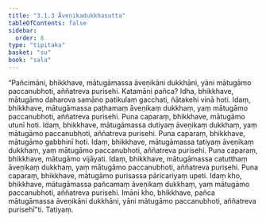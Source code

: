 ```yaml
---
title: "3.1.3 Āveṇikadukkhasutta"
tableOfContents: false
sidebar:
  order: 8
type: "tipitaka"
basket: "su"
book: "sala"
---
```



<DynamicBreadcrumb />

<Division number="282" book="sala">

<Paragraph number="1243" book="sala">
“Pañcimāni, bhikkhave, mātugāmassa āveṇikāni dukkhāni, yāni mātugāmo paccanubhoti, aññatreva purisehi. Katamāni pañca? Idha, bhikkhave, mātugāmo daharova samāno patikulaṃ gacchati, ñātakehi vinā hoti. Idaṃ, bhikkhave, mātugāmassa paṭhamaṃ āveṇikaṃ dukkhaṃ, yaṃ mātugāmo paccanubhoti, aññatreva purisehi. Puna caparaṃ, bhikkhave, mātugāmo utunī hoti. Idaṃ, bhikkhave, mātugāmassa dutiyaṃ āveṇikaṃ dukkhaṃ, yaṃ mātugāmo paccanubhoti, aññatreva purisehi. Puna caparaṃ, bhikkhave, mātugāmo gabbhinī hoti. Idaṃ, bhikkhave, mātugāmassa tatiyaṃ āveṇikaṃ dukkhaṃ, yaṃ mātugāmo paccanubhoti, aññatreva purisehi. Puna caparaṃ, bhikkhave, mātugāmo vijāyati. Idaṃ, bhikkhave, mātugāmassa catutthaṃ āveṇikaṃ dukkhaṃ, yaṃ mātugāmo paccanubhoti, aññatreva purisehi. Puna caparaṃ, bhikkhave, mātugāmo purisassa pāricariyaṃ upeti. Idaṃ kho, bhikkhave, mātugāmassa pañcamaṃ āveṇikaṃ dukkhaṃ, yaṃ mātugāmo paccanubhoti, aññatreva purisehi. Imāni kho, bhikkhave, pañca mātugāmassa āveṇikāni dukkhāni, yāni mātugāmo paccanubhoti, aññatreva purisehī”ti.

</Paragraph>
</Division>

<Paragraph number="1244" type="center" book="sala">
Tatiyaṃ.
</Paragraph>